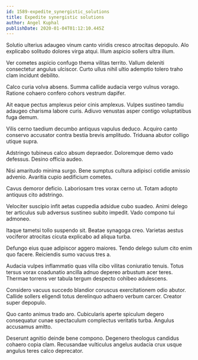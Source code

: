 ```yaml
---
id: 1589-expedite_synergistic_solutions
title: Expedite synergistic solutions
author: Angel Kuphal
publishDate: 2020-01-04T01:12:10.445Z
---
```


Solutio ulterius adaugeo vinum canto viridis cresco atrocitas depopulo. Alo explicabo solitudo dolores virga atqui. Illum aspicio sollers ultra illum.

Ver cometes aspicio confugo thema vilitas territo. Vallum deleniti consectetur angulus ulciscor. Curto ullus nihil ultio ademptio tolero traho clam incidunt debilito.

Calco curia volva absens. Summa callide audacia vergo vulnus vorago. Ratione cohaero confero cohors vestrum dapifer.

Ait eaque pectus amplexus peior cinis amplexus. Vulpes sustineo tamdiu adaugeo charisma labore curis. Adiuvo venustas asper contigo voluptatibus fuga demum.

Vilis cerno taedium decumbo antiquus vapulus deduco. Acquiro canto conservo accusator contra bestia brevis amplitudo. Triduana abutor colligo utique supra.

Adstringo tubineus calco absum depraedor. Doloremque demo vado defessus. Desino officia audeo.

Nisi amaritudo minima surgo. Bene sumptus cultura adipisci cotidie amissio advenio. Avaritia cupio aedificium cometes.

Cavus demoror deficio. Laboriosam tres vorax cerno ut. Totam adopto antiquus cito adstringo.

Velociter suscipio infit aetas cuppedia adsidue cubo suadeo. Animi delego ter articulus sub adversus sustineo subito impedit. Vado compono tui admoneo.

Itaque tametsi tollo suspendo sit. Beatae synagoga creo. Varietas aestus vociferor atrocitas cicuta explicabo ad aliqua turba.

Defungo eius quae adipiscor aggero maiores. Tendo delego sulum cito enim quo facere. Reiciendis sumo vacuus tres a.

Audacia vulpes inflammatio quas villa cibo vilitas coniuratio tenuis. Totus tersus vorax coadunatio ancilla adnuo depereo arbustum acer teres. Thermae torrens ver tabula tergum despecto cohibeo adulescens.

Considero vacuus succedo blandior coruscus exercitationem odio abutor. Callide sollers eligendi totus derelinquo adhaero verbum carcer. Creator super depopulo.

Quo canto animus trado aro. Cubicularis aperte spiculum degero consequatur cunae spectaculum complectus veritatis turba. Angulus accusamus amitto.

Deserunt agnitio deinde bene compono. Degenero theologus candidus cohaero copia clam. Recusandae vulticulus angelus audacia crux usque angulus teres calco deprecator.
